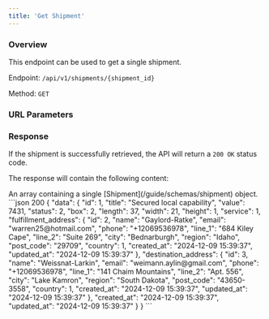 ```yaml
---
title: 'Get Shipment'
---
```



### Overview

This endpoint can be used to get a single shipment.

Endpoint: `/api/v1/shipments/{shipment_id}`

Method: `GET`

### URL Parameters

<ShipmentIdField action="retrieve"/>

### Response

If the shipment is successfully retrieved, the API will return a `200 OK` status code.

The response will contain the following content:

<ResponseField name="data" type="array" required>
    An array containing a single [Shipment](/guide/schemas/shipment) object.
</ResponseField>

<ResponseExample>
    ```json 200
    {
        "data": {
            "id": 1,
            "title": "Secured local capability",
            "value": 7431,
            "status": 2,
            "box": 2,
            "length": 37,
            "width": 21,
            "height": 1,
            "service": 1,
            "fulfillment_address": {
                "id": 2,
                "name": "Gaylord-Ratke",
                "email": "warren25@hotmail.com",
                "phone": "+12069536978",
                "line_1": "684 Kiley Cape",
                "line_2": "Suite 269",
                "city": "Bednarburgh",
                "region": "Idaho",
                "post_code": "29709",
                "country": 1,
                "created_at": "2024-12-09 15:39:37",
                "updated_at": "2024-12-09 15:39:37"
            },
            "destination_address": {
                "id": 3,
                "name": "Weissnat-Larkin",
                "email": "weimann.aylin@gmail.com",
                "phone": "+12069536978",
                "line_1": "141 Chaim Mountains",
                "line_2": "Apt. 556",
                "city": "Lake Kamron",
                "region": "South Dakota",
                "post_code": "43650-3558",
                "country": 1,
                "created_at": "2024-12-09 15:39:37",
                "updated_at": "2024-12-09 15:39:37"
            },
            "created_at": "2024-12-09 15:39:37",
            "updated_at": "2024-12-09 15:39:37"
        }
    }
    ```
</ResponseExample>